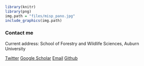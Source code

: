 
```r
library(knitr)
library(png)
img.path = "files/misp_pano.jpg"
include_graphics(img.path)
```

### Contact me

Current address: School of Forestry and Wildlife Sciences, Auburn University

[Twitter](http://twitter.com/annamtucker_)
[Google Scholar](https://scholar.google.com/citations?user=S7YLY64AAAAJ&hl=en)
[Email](mailto:annamtucker@gmail.com)
[Github](http://github.com/annamtucker)